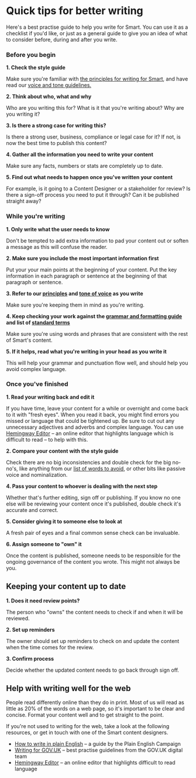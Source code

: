 
<Meta title="Design system/4. Write Smart/6. Quick tips" />

# Quick tips for better writing

Here's a best practise guide to help you write for Smart. You can use it as a checklist if you'd like, or just as a general guide to give you an idea of what to consider before, during and after you write. 

### Before you begin
**1. Check the style guide**

Make sure you're familiar with [the principles for writing for Smart](https://www.example.com), and have read our [voice and tone guidelines.](https://www.example.com) 

**2. Think about who, what and why**

Who are you writing this for? What is it that you're writing about? Why are you writing it?

**3. Is there a strong case for writing this?**

Is there a strong user, business, compliance or legal case for it? If not, is now the best time to publish this content?

**4. Gather all the information you need to write your content**

Make sure any facts, numbers or stats are completely up to date. 

**5. Find out what needs to happen once you've written your content**

For example, is it going to a Content Designer or a stakeholder for review? Is there a sign-off process you need to put it through? Can it be published straight away?

### While you're writing 
**1. Only write what the user needs to know**

Don't be tempted to add extra information to pad your content out or soften a message as this will confuse the reader. 

**2. Make sure you include the most important information first**

Put your your main points at the beginning of your content. Put the key information in each paragraph or sentence at the beginning of that paragraph or sentence.

**3. Refer to our [principles](https://www.example.com) and [tone of voice](https://www.example.com) as you write**

Make sure you're keeping them in mind as you're writing. 

**4. Keep checking your work against the [grammar and formatting guide](https://www.example.com) and list of [standard terms](https://www.example.com)**

Make sure you're using words and phrases that are consistent with the rest of Smart's content. 

**5. If it helps, read what you're writing in your head as you write it**

This will help your grammar and punctuation flow well, and should help you avoid complex language.

### Once you've finished
**1. Read your writing back and edit it**

If you have time, leave your content for a while or overnight and come back to it with "fresh eyes". When you read it back, you might find errors you missed or language that could be tightened up. Be sure to cut out any unnecessary adjectives and adverbs and complex language. You can use [Hemingway Editor](https://www.example.com) – an online editor that highlights language which is difficult to read – to help with this. 

**2. Compare your content with the style guide**

Check there are no big inconsistencies and double check for the big no-no's, like anything from our [list of words to avoid](https://www.example.com), or other bits like passive voice and nominalization.

**4. Pass your content to whoever is dealing with the next step**

Whether that's further editing, sign off or publishing. If you know no one else will be reviewing your content once it's published, double check it's accurate and correct.

**5. Consider giving it to someone else to look at**

A fresh pair of eyes and a final common sense check can be invaluable. 

**6. Assign someone to "own" it**

Once the content is published, someone needs to be responsible for the ongoing governance of the content you wrote. This might not always be you.

## Keeping your content up to date
**1. Does it need review points?**

The person who "owns" the content needs to check if and when it will be reviewed.

**2. Set up reminders**

The owner should set up reminders to check on and update the content when the time comes for the review.

**3. Confirm process**

Decide whether the updated content needs to go back through sign off. 



## Help with writing well for the web
People read differently online than they do in print. Most of us will read as little as 20% of the words on a web page, so it's important to be clear and concise. Format your content well and to get straight to the point.

If you're not used to writing for the web, take a look at the following resources, or get in touch with one of the Smart content designers. 

- [How to write in plain English](https://www.example.com) – a guide by the Plain English Campaign
- [Writing for GOV.UK](https://www.example.com) –  best practise guidelines from the GOV.UK digital team
- [Hemingway Editor](https://www.example.com) – an online editor that highlights difficult to read language 